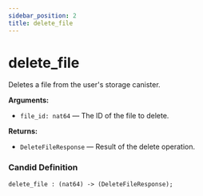 ```yaml
---
sidebar_position: 2
title: delete_file
---
```

# delete_file

Deletes a file from the user's storage canister.

**Arguments:**

- `file_id: nat64` — The ID of the file to delete.

**Returns:**

- `DeleteFileResponse` — Result of the delete operation.

### Candid Definition

```candid
delete_file : (nat64) -> (DeleteFileResponse);
```